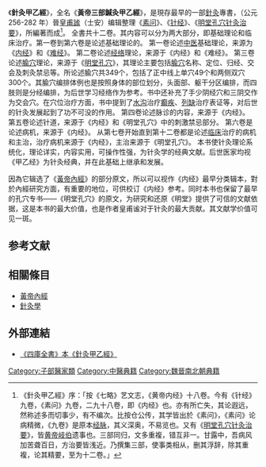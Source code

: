 《'''針灸甲乙經'''》，全名《'''黃帝三部鍼灸甲乙經'''》，是現存最早的一部[[針灸|針灸]]專書，（公元256-282 年）晉[[皇甫謐|皇甫謐]]（士安）编辑整理《[[素问|素问]]》、《[[针经|针经]]》、《[[明堂孔穴针灸治要|明堂孔穴针灸治要]]》，所編著而成<ref>《針灸甲乙經》序：「按《七略》艺文志，《黄帝内经》十八卷。今有《针经》九卷，《素问》九卷，二九十八卷，即《内经》也。亦有所亡失，其论遐远，然称述多而切事少，有不编次。比按仓公传，其学皆出於《素问》，《素问》论病精微，《九卷》是原本[[经脉|经脉]]，其义深奥，不易览也。又有《[[明堂孔穴针灸治要|明堂孔穴针灸治要]]》，皆[[黄帝|黄帝]][[岐伯|岐伯]]遗事也。三部同归，文多重複，错互非一。甘露中，吾病风加苦聋百日，方治要皆浅近。乃撰集三部，使事类相从，删其浮辞，除其重複，论其精要，至为十二卷。」</ref>。
全書共十二卷。其内容可以分为两大部分，即基础理论和临床治疗。第一卷到第六卷是论述基础理论的。
第一卷论述[[中医|中医]]基础理论，来源为《[[内经|内经]]》和《[[难经|难经]]》。
第二卷论述[[经络|经络]]理论，来源于《内经》和《难经》。
第三卷论述[[腧穴|腧穴]]理论，来源于《[[明堂孔穴|明堂孔穴]]》，其理论主要包括[[腧穴|腧穴]]名称、定位、归经、交会及刺灸禁忌等。所论述腧穴共349个，包括了正中线上单穴49个和两侧双穴300个。其腧穴编排体例也是按照身体的部位划分，头面部、躯干分区编排，而四肢则是分经编排，为后世学习经络作为参考。书中还补充了手少阴经穴和三阴交作为交会穴。在穴位治疗方面，书中提到了[[水沟|水沟]]治疗[[癫疾|癫疾]]、[[列缺|列缺]]治疗表证等，对后世的针灸发展起到了功不可没的作用。
第四卷论述脉诊的内容，来源于《内经》。
第五卷论述针道，来源于《内经》和《明堂孔穴》中的刺激禁忌部分。
第六卷是论述病机，来源于《内经》。
从第七卷开始直到第十二卷都是论述[[临床|临床]]治疗的病机和主治，治疗病机来源于《内经》，主治来源于《明堂孔穴》。
本书使针灸理论系统化，理论详实，内容实用，可操作性强，为针灸学的经典文献。后世医家均视《甲乙经》为针灸经典，并在此基础上继承和发展。

因為它辑选了《[[黃帝內經|黃帝內經]]》的部分原文，所以可以视作《内经》最早分类辑本，對於內經研究方面，有重要的地位，可供校订《内经》参考。同时本书也保留了最早的孔穴专书——《明堂孔穴》的原文，为研究和还原《明堂》提供了可信的文献依据，这是本书的最大价值，也是作者皇甫谧对于针灸的最大贡献。其文献学价值可见一斑。

== 参考文献 ==
{{Reflist}}

==相關條目==
*[[黃帝內經|黃帝內經]]
*[[針灸學|針灸學]]

==外部連結==
*[http://ctext.org/library.pl?if=gb&res=5483 《四庫全書》本《針灸甲乙經》] {{Wayback|url=http://ctext.org/library.pl?if=gb&res=5483 |date=20190701110029 }}



[[Category:子部醫家類|Category:子部醫家類]]
[[Category:中醫典籍|Category:中醫典籍]]
[[Category:魏晉南北朝典籍|Category:魏晉南北朝典籍]]